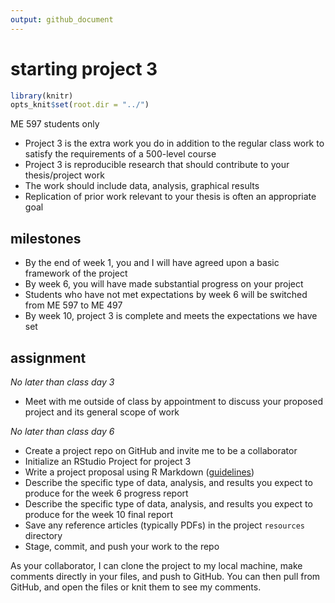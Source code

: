 ```yaml
---
output: github_document
--- 
```


# starting project 3

```r
library(knitr)
opts_knit$set(root.dir = "../")
```

ME 597 students only 

- Project 3 is the extra work you do in addition to the regular class work to satisfy the requirements of a 500-level course  
- Project 3 is reproducible research that should contribute to your thesis/project work  
- The work should include data, analysis, graphical results 
- Replication of prior work relevant to your thesis is often an appropriate goal 


## milestones 

- By the end of week 1, you and I will have agreed upon a basic framework of the project 
- By week 6, you will have made substantial progress on your project 
- Students who have not met expectations by week 6 will be switched from ME 597 to ME 497 
- By week 10, project 3 is complete and meets the expectations we have set 

## assignment 

*No later than class day 3*

- Meet with me outside of class by appointment to discuss your proposed project and its general scope of work 

*No later than class day 6*

- Create a project repo on GitHub and invite me to be a collaborator 
- Initialize an RStudio Project for project 3 
- Write a project proposal using R Markdown  ([guidelines](https://pressbooks.bccampus.ca/technicalwriting/chapter/7-1/)) 
- Describe the specific type of data, analysis, and results you expect to produce for the week 6 progress report
- Describe the specific type of data, analysis, and results you expect to produce for the week 10 final report 
- Save any reference articles (typically PDFs) in the project `resources` directory 
- Stage, commit, and push your work to the repo 

As your collaborator, I can clone the project to my local machine, make comments directly in your files, and push to GitHub. You can then pull from GitHub, and open the files or knit them to see my comments. 



